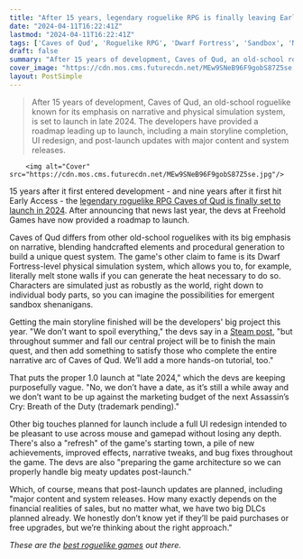 ```yaml
---
title: "After 15 years, legendary roguelike RPG is finally leaving Early Access, but the devs await the 'financial realities of sales' before deciding what to do about DLC"
date: "2024-04-11T16:22:41Z"
lastmod: "2024-04-11T16:22:41Z"
tags: ['Caves of Qud', 'Roguelike RPG', 'Dwarf Fortress', 'Sandbox', 'Narrative', 'Physical Simulation System']
draft: false
summary: "After 15 years of development, Caves of Qud, an old-school roguelike known for its emphasis on narrative and physical simulation system, is set to launch in late 2024. The developers have provided a roadmap leading up to launch, including a main storyline completion, UI redesign, and post-launch updates with major content and system releases."
cover_image: "https://cdn.mos.cms.futurecdn.net/MEw9SNeB96F9gobS87Z5se.jpg" 
layout: PostSimple
---
```

> After 15 years of development, Caves of Qud, an old-school roguelike known for its emphasis on narrative and physical simulation system, is set to launch in late 2024. The developers have provided a roadmap leading up to launch, including a main storyline completion, UI redesign, and post-launch updates with major content and system releases.


        <img alt="Cover" src="https://cdn.mos.cms.futurecdn.net/MEw9SNeB96F9gobS87Z5se.jpg"/>
        
15 years after it first entered development - and nine years after it first hit Early Access - the [legendary roguelike RPG Caves of Qud is finally set to launch in 2024](https://www.gamesradar.com/after-15-years-of-development-this-old-school-roguelike-will-finally-launch-next-year/). After announcing that news last year, the devs at Freehold Games have now provided a roadmap to launch.

Caves of Qud differs from other old-school roguelikes with its big emphasis on narrative, blending handcrafted elements and procedural generation to build a unique quest system. The game's other claim to fame is its Dwarf Fortress-level physical simulation system, which allows you to, for example, literally melt stone walls if you can generate the heat necessary to do so. Characters are simulated just as robustly as the world, right down to individual body parts, so you can imagine the possibilities for emergent sandbox shenanigans.

Getting the main storyline finished will be the developers' big project this year. "We don’t want to spoil everything," the devs say in a [Steam post](https://store.steampowered.com/news/app/333640/view/4195740727955544983), "but throughout summer and fall our central project will be to finish the main quest, and then add something to satisfy those who complete the entire narrative arc of Caves of Qud. We’ll add a more hands-on tutorial, too."

That puts the proper 1.0 launch at "late 2024," which the devs are keeping purposefully vague. "No, we don’t have a date, as it’s still a while away and we don’t want to be up against the marketing budget of the next Assassin’s Cry: Breath of the Duty (trademark pending)."

Other big touches planned for launch include a full UI redesign intended to be pleasant to use across mouse and gamepad without losing any depth. There's also a "refresh" of the game's starting town, a pile of new achievements, improved effects, narrative tweaks, and bug fixes throughout the game. The devs are also "preparing the game architecture so we can properly handle big meaty updates post-launch."

Which, of course, means that post-launch updates are planned, including "major content and system releases. How many exactly depends on the financial realities of sales, but no matter what, we have two big DLCs planned already. We honestly don’t know yet if they’ll be paid purchases or free upgrades, but we’re thinking about the right approach."

*These are the *[<em>best roguelike games</em>](https://www.gamesradar.com/best-roguelikes-roguelites/)* out there.* 
        